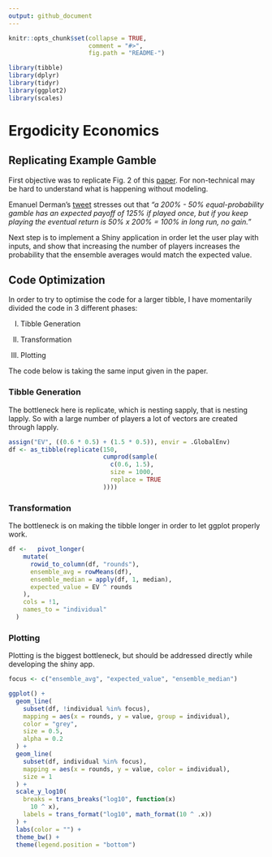 ---
output: github_document
---

<!-- README.md is generated from README.Rmd. Please edit that file -->

```{r, include = FALSE}
knitr::opts_chunk$set(collapse = TRUE,
                      comment = "#>",
                      fig.path = "README-")

library(tibble)
library(dplyr)
library(tidyr)
library(ggplot2)
library(scales)
```

# Ergodicity Economics

## Replicating Example Gamble

First objective was to replicate Fig. 2 of this [paper](https://rdcu.be/cS2t3). For non-technical may be hard to understand what is happening without modeling.

Emanuel Derman's [tweet](https://twitter.com/EmanuelDerman/status/1532473709239455745) stresses out that *"a 200% - 50% equal-probability gamble has an expected payoff of 125% if played once, but if you keep playing the eventual return is 50% x 200% = 100% in long run, no gain."*

Next step is to implement a Shiny application in order let the user play with inputs, and show that increasing the number of players increases the probability that the ensemble averages would match the expected value.

## Code Optimization

In order to try to optimise the code for a larger tibble, I have momentarily divided the code in 3 different phases:

I.  Tibble Generation

II. Transformation

III. Plotting

The code below is taking the same input given in the paper.

### Tibble Generation

The bottleneck here is replicate, which is nesting sapply, that is nesting lapply. So with a large number of players a lot of vectors are created through lapply.

```{r, warning = FALSE}
assign("EV", ((0.6 * 0.5) + (1.5 * 0.5)), envir = .GlobalEnv)
df <- as_tibble(replicate(150,
                          cumprod(sample(
                            c(0.6, 1.5),
                            size = 1000,
                            replace = TRUE
                          ))))
```

### Transformation

The bottleneck is on making the tibble longer in order to let ggplot properly work.

```{r, results = "hide"}
df <-   pivot_longer(
    mutate(
      rowid_to_column(df, "rounds"),
      ensemble_avg = rowMeans(df),
      ensemble_median = apply(df, 1, median),
      expected_value = EV ^ rounds
    ),
    cols = !1,
    names_to = "individual"
  )
```

### Plotting

Plotting is the biggest bottleneck, but should be addressed directly while developing the shiny app.

```{r}
focus <- c("ensemble_avg", "expected_value", "ensemble_median")

ggplot() +
  geom_line(
    subset(df, !individual %in% focus),
    mapping = aes(x = rounds, y = value, group = individual),
    color = "grey",
    size = 0.5,
    alpha = 0.2
  ) +
  geom_line(
    subset(df, individual %in% focus),
    mapping = aes(x = rounds, y = value, color = individual),
    size = 1
  ) +
  scale_y_log10(
    breaks = trans_breaks("log10", function(x)
      10 ^ x),
    labels = trans_format("log10", math_format(10 ^ .x))
  ) +
  labs(color = "") +
  theme_bw() +
  theme(legend.position = "bottom")
```
